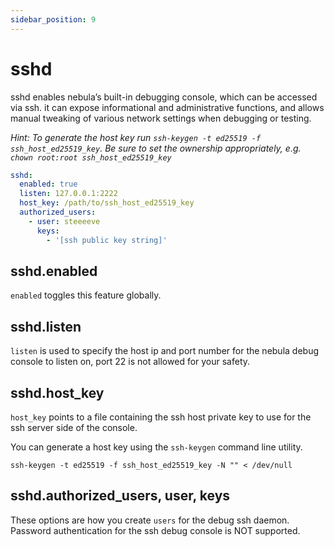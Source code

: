 ```yaml
---
sidebar_position: 9
---
```


# sshd

sshd enables nebula’s built-in debugging console, which can be accessed via ssh. it can expose informational and
administrative functions, and allows manual tweaking of various network settings when debugging or testing.

_Hint: To generate the host key run `ssh-keygen -t ed25519 -f ssh_host_ed25519_key`. Be sure to set the ownership
appropriately, e.g. `chown root:root ssh_host_ed25519_key`_

```yml
sshd:
  enabled: true
  listen: 127.0.0.1:2222
  host_key: /path/to/ssh_host_ed25519_key
  authorized_users:
    - user: steeeeve
      keys:
        - '[ssh public key string]'
```

## sshd.enabled

`enabled` toggles this feature globally.

## sshd.listen

`listen` is used to specify the host ip and port number for the nebula debug console to listen on, port 22 is not
allowed for your safety.

## sshd.host_key

`host_key` points to a file containing the ssh host private key to use for the ssh server side of the console.

You can generate a host key using the `ssh-keygen` command line utility.

`ssh-keygen -t ed25519 -f ssh_host_ed25519_key -N "" < /dev/null`

## sshd.authorized_users, user, keys

These options are how you create `users` for the debug ssh daemon. Password authentication for the ssh debug console is
NOT supported.
